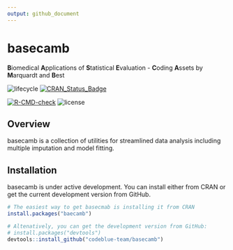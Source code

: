 ```yaml
---
output: github_document
---
```


<!-- README.md is generated from README.Rmd. Please edit that file -->

# basecamb

**B**iomedical **A**pplications of **S**tatistical **E**valuation -
**C**oding **A**ssets by **M**arquardt and **B**est

![lifecycle](https://img.shields.io/badge/lifecycle-development-red.svg)
[![CRAN_Status_Badge](https://www.r-pkg.org/badges/version/basecamb)](https://cran.r-project.org/web/packages/basecamb/index.html)

[![R-CMD-check](https://github.com/codeblue-team/basecamb/workflows/R-CMD-check/badge.svg)](https://github.com/codeblue-team/basecamb/actions)
![license](https://img.shields.io/badge/license-GPL_3-blue.svg)


## Overview

basecamb is a collection of utilities for streamlined data analysis
including multiple imputation and model fitting.

## Installation

basecamb is under active development. You can install either from CRAN or get
the current development version from GitHub.

```r
# The easiest way to get basecmab is installing it from CRAN
install.packages("baecamb")

# Altenatively, you can get the development version from GitHub:
# install.packages("devtools")
devtools::install_github("codeblue-team/basecamb")
```
